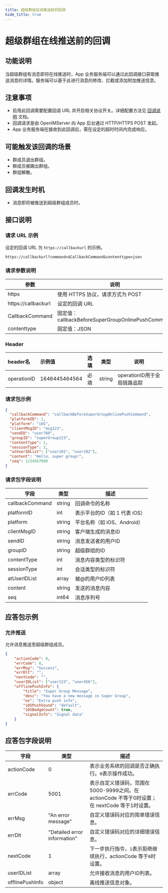```yaml
---
title: 超级群组在线推送前的回调
hide_title: true
---
```


# 超级群组在线推送前的回调

## 功能说明
当超级群组有消息即将在线推送时，App 业务服务端可以通过此回调接口获取推送消息的详情。服务端可以基于此进行消息的修改、拦截或添加附加推送信息。

## 注意事项
- 启用此回调需要配置回调 URL 并开启相关协议开关。详细配置方法见 [回调说明](../introduction) 文档。
- 回调请求是由 OpenIMServer 向 App 后台通过 HTTP/HTTPS POST 发起。
- App 业务服务端在接收到此回调后，需在设定的超时时间内完成响应。

## 可能触发该回调的场景
- 群成员退出群组。
- 群成员被踢出群组。
- 群组解散。

## 回调发生时机
- 消息即将被推送到超级群组成员时。

## 接口说明

### 请求 URL 示例
设定的回调 URL 为 `https://callbackurl` 的示例。
```plaintext
https://callbackurl?command=$CallbackCommand&contenttype=json
```

### 请求参数说明

| 参数             | 说明                                      |
|-----------------|-----------------------------------------|
| https           | 使用 HTTPS 协议，请求方式为 POST         |
| https://callbackurl | 设定的回调 URL                        |
| CallbackCommand | 固定值：callbackBeforeSuperGroupOnlinePushCommand |
| contenttype     | 固定值：JSON                             |

### Header
| header名     | 示例值           | 选填  | 类型     | 说明                  |
|:------------|:--------------|:----|--------|---------------------|
| operationID | 1646445464564 | 必填  | string | operationID用于全局链路追踪 |

### 请求包示例
```json
{
  "callbackCommand": "callbackBeforeSuperGroupOnlinePushCommand",
  "platformID": 1,
  "platform": "iOS",
  "clientMsgID": "msg123",
  "sendID": "user789",
  "groupID": "superGroup123",
  "contentType": 1,
  "sessionType": 2,
  "atUserIDList": ["user101", "user102"],
  "content": "Hello, super group!",
  "seq": 1234567890
}
```

### 请求包字段说明


| 字段             | 类型     | 描述                                        |
|-----------------|----------|---------------------------------------------|
| callbackCommand | string   | 回调命令的名称                              |
| platformID      | int      | 表示平台的ID（如 1 代表 iOS）                |
| platform        | string   | 平台名称（如 iOS、Android）                  |
| clientMsgID     | string   | 客户端生成的消息ID                           |
| sendID          | string   | 消息发送者的用户ID                           |
| groupID         | string   | 超级群组的ID                                 |
| contentType     | int      | 消息内容类型的标识符                         |
| sessionType     | int      | 会话类型的标识符                             |
| atUserIDList    | array    | 被@的用户ID列表                              |
| content         | string   | 发送的消息内容                               |
| seq             | int64    | 消息序列号                                   |

## 应答包示例

### 允许推送
允许消息推送至超级群组成员。

```json
{
    "actionCode": 0,
    "errCode": 0,
    "errMsg": "Success",
    "errDlt": "",
    "nextCode": "",
    "userIDList": ["user123", "user456"],
    "offlinePushInfo": {
        "title": "Super Group Message",
        "desc": "You have a new message in Super Group",
        "ex": "Extra push info",
        "iOSPushSound": "default",
        "iOSBadgeCount": true,
        "signalInfo": "Signal data"
    }
}
```

## 应答包字段说明

| 字段              | 类型     | 描述                         |
|-----------------|--------|----------------------------|
| actionCode | 0     | 表示业务系统的回调是否正确执行。`0`表示操作成功。 |
| errCode     | 5001                        | 表示自定义错误码，范围在5000-9999之间。在 actionCode 不等于0时设置；在 nextCode 等于1时设置。|
| errMsg     | "An error message" | 自定义错误码对应的简单错误信息。|
| errDlt     | "Detailed error information" | 自定义错误码对应的详细错误信息。|
| nextCode   | 1     | 下一步执行指令，`1`表示拒绝继续执行，actionCode 等于`0`时设置。|
| userIDList      | array  | 允许接收消息的用户ID列表。             |
| offlinePushInfo | object | 离线推送信息对象。                  |
